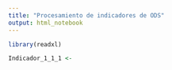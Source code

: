 ```yaml
---
title: "Procesamiento de indicadores de ODS"
output: html_notebook
---
```


```r
library(readxl)

Indicador_1_1_1 <- 
```

